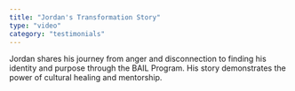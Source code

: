 ```yaml
---
title: "Jordan's Transformation Story"
type: "video"  
category: "testimonials"
---
```


Jordan shares his journey from anger and disconnection to finding his identity and purpose through the BAIL Program. His story demonstrates the power of cultural healing and mentorship.